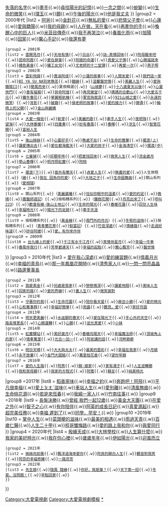 {{Navbox
| name   = 大愛劇場
| title  = [[大愛電視劇|大愛劇場]]
| state  = collapsed
| namestyle  =
| titlestyle = 
| groupstyle = 
|group1 = 1990年代
|list1  = {{Navbox|child
 |group1 = 1999年
 |list1 = [[阿彩]]{{.w}}[[變臉老爸]]{{.w}}[[失落的名字]]{{.w}}[[牽手 (1999年電視劇)|牽手]]{{.w}}[[尋找陽光的記憶]]{{.w}}[[一念之間]]{{.w}}[[蛻變 (電視劇)|蛻變]]{{.w}}[[生命的微笑]]{{.w}}[[璞玉]]{{.w}}[[願]]{{.w}}[[午後的陽光]]{{.w}}[[他是我丈夫]]
}}
|group2 = 2000年代
|list2 = {{Navbox|child
 |group1 = 2000年
 |list1 = [[晚霞似錦]]{{.w}}[[阿爸 (電視劇)|阿爸]]{{.w}}[[金針花 (電視劇)|金針花]]{{.w}}[[無私的愛]]{{.w}}[[悲情父子會]]{{.w}}[[心蓮]]{{.w}}[[愛與驕陽]]{{.w}}[[我的母親 (電視劇)|我的母親]]{{.w}}[[人在做，天在看]]{{.w}}[[再牽你的手]]{{.w}}[[喚醒心中的巨人]]{{.w}}[[米苔目傳奇]]{{.w}}[[我不再哭泣]]{{.w}}[[春風化雨]]{{.w}}[[旭陽]]{{.w}}[[回家 (大愛電視劇)|回家]]{{.w}}[[馨心手記]]{{.w}}[[我還有夢]]
 |group2 = 2001年
 |list2 = [[雲開見月]]{{.w}}[[天地有情 (2001年電視劇)|天地有情]]{{.w}}[[日出 (2001年電視劇)|日出]]{{.w}}[[詠-真情回味]]{{.w}}[[阿母醒來吧]]{{.w}}[[認命阿霞]]{{.w}}[[愛在屏東]]{{.w}}[[阿娥的命運]]{{.w}}[[真愛父子情]]{{.w}}[[心開福就來]]{{.w}}[[橘色黃昏]]{{.w}}[[礦工女兒]]{{.w}}[[尤老師的十二堂課]]{{.w}}[[再愛一次]]{{.w}}[[燕子啊]]
 |group3 = 2002年
 |list3 = [[雲彩飛揚]]{{.w}}[[賣油阿成]]{{.w}}[[小蓮的故事]]{{.w}}[[人間友愛]]{{.w}}[[我們這一家 (電視劇)|我們這一家]]{{.w}}[[別來無恙|BI YA SU NA別來無恙]]{{.w}}[[髓緣]]{{.w}}[[溫馨醫世情]]{{.w}}[[美麗人生 (大愛電視劇)|美麗人生]]{{.w}}[[愛與驕陽II]]{{.w}}[[聞風而來]]{{.w}}夏夜精選{{.w}}（[[山城夢]]{{.w}}[[十八歲夏天以後]]{{.w}}[[心靈快門]]{{.w}}[[善有福報]]{{.w}}[[拚命阿煌]]{{.w}}[[再見徽堂]]{{.w}}[[媽媽的合歡山]]{{.w}}[[大愛五千元]]{{.w}}[[鐵牛春花]]{{.w}}[[單翼輕航機]]{{.w}}[[軍官與面具]]{{.w}}[[921山城之愛]]{{.w}}[[永遠的微笑]]）{{.w}}[[背影 (電視劇)|背影]]{{.w}}[[破繭]]{{.w}}[[侯老師的故事]]{{.w}}[[愛的接力]]{{.w}}[[錦貴]]{{.w}}[[輪椅上的父親]]{{.w}}[[金山與麗嬌]]
 |group4 = 2003年
 |list4 = [[大愛一條街]]{{.w}}[[新芽]]{{.w}}[[美麗的歌]]{{.w}}[[牽手人生]]{{.w}}[[夜明珠 (電視劇)|夜明珠]]{{.w}}[[望海]]{{.w}}[[大林春暖]]{{.w}}[[四重奏 (電視劇)|四重奏]]{{.w}}[[妙有春風]]{{.w}}[[春暉]]{{.w}}[[浮生]]{{.w}}[[智慧花開]]{{.w}}[[富裕人生]]
 |group5 = 2004年
 |list5 = [[後山姊妹]]{{.w}}[[心靈好手]]{{.w}}[[無處不在]]{{.w}}[[生命的豐華]]{{.w}}[[擺渡|擺渡(上)]]{{.w}}[[讓愛傳出去]]{{.w}}[[愛在碧海藍天]]{{.w}}[[大愛的孩子]]{{.w}}[[金海清空]]{{.w}}[[擺渡|擺渡(中)]]
 |group6 = 2005年
 |list6 = [[七輩婦]]{{.w}}[[好願年哖]]{{.w}}[[把愛找回來 (大愛劇場)|把愛找回來]]{{.w}}[[微笑人生]]{{.w}}[[流金歲月 (台灣電視劇)|流金歲月]]{{.w}}[[草山春暉]]{{.w}}[[明月照紅塵]]{{.w}}[[阿桃]]
 |group7 = 2006年
 |list7 = [[擺渡|擺渡(下)]]{{.w}}[[窗外有蘭天 (電視劇)|窗外有蘭天]]{{.w}}[[貞愛人生]]{{.w}}[[無盡的愛 (2006年電視劇)|無盡的愛]]{{.w}}人生旅程{{.w}}（[[緣 (電視劇)|緣]]{{.w}}[[我在 因為你的愛]]）{{.w}}[[大地之子 (電視劇)|大地之子]]{{.w}}[[生命圓舞曲]]{{.w}}關山系列{{.w}}（[[愛相隨]]）
 |group8 = 2007年
 |list8 = 關山系列{{.w}}（[[美麗晨曦]]{{.w}}[[恰似你眼中的溫柔]]{{.w}}[[愛的約定]]{{.w}}[[晚晴]]{{.w}}[[蕭醫師週記]]）{{.w}}撿稻穗系列{{.w}}（[[鐵樹花開]]{{.w}}[[月亮出來了]]{{.w}}[[呼叫223]]）{{.w}}[[歡喜有緣-後山土地公]]{{.w}}[[生命的陽光]]{{.w}}[[春暖花蓮]]{{.w}}[[回甘人生味]]{{.w}}[[幸福時光]]{{.w}}[[陽光下的足跡]]{{.w}}[[牽手天涯]]
 |group9 = 2008年
 |list9 = 撿稻穗系列{{.w}}（[[黃金線]]{{.w}}[[南門外的月光]]）{{.w}}[[冬筍的滋味]]{{.w}}撿稻穗系列{{.w}}（[[青青蘭花草]]{{.w}}[[馴富記]]）{{.w}}[[竹音深處]]{{.w}}[[情緣路]]{{.w}}[[走過好味道]]{{.w}}[[矽谷阿嬤]]{{.w}}[[愛，有你來作伴]]
 |group10 = 2009年
 |list10 = [[台九線上的愛]]{{.w}}[[千江有水千江月 (電視劇)|千江有水千江月]]{{.w}}[[真情伴星月]]{{.w}}[[幸福一牛車]]{{.w}}[[春風伴我行]]{{.w}}[[芳草碧連天 (電視劇)|芳草碧連天]]{{.w}}[[幸福的起點]]{{.w}}[[蘭心飄芳]]{{.w}}[[醫世情]]
}}
|group3 = 2010年代
|list3  = {{Navbox|child
 |group1 = 2010年
 |list1 = [[我的尪我的某]]{{.w}}[[愛在我心深處]]{{.w}}[[愛的練習題]]{{.w}}[[情義月光]]{{.w}}[[幸福的青鳥]]{{.w}}[[那一年鳳凰花開時]]{{.w}}[[清秀家人]]{{.w}}[[一閃一閃亮晶晶 (臺灣電視劇)|一閃一閃亮晶晶]]{{.w}}[[路邊董事長]]
 |group2 = 2011年
 |list2 = [[我愛美金]]{{.w}}[[何處是我家 (電視劇)|何處是我家]]{{.w}}[[戀戀情深 (電視劇)|戀戀情深]]{{.w}}[[讓愛飛翔]]{{.w}}[[美味人生]]{{.w}}[[回家的路 (2011年電視劇)|回家的路]]{{.w}}[[愛的界線]]{{.w}}[[畫人生]]{{.w}}[[微笑面對]]
 |group3 = 2012年
 |list3 = [[守著你的我]]{{.w}}[[生命花園]]{{.w}}[[陪你看天星]]{{.w}}[[麻豆小鎮]]{{.w}}[[愛的微光]]{{.w}}[[心和萬事興]]{{.w}}[[幸福好簡單]]{{.w}}[[雨露]]{{.w}}[[聽見，愛]]{{.w}}[[家好月圓 (大愛劇場)|家好月圓]]
 |group4 = 2013年
 |list4 = [[明天更美麗]]{{.w}}[[水返腳的春天]]{{.w}}[[愛在陽光下 (電視劇)|愛在陽光下]]{{.w}}[[手心外的天空]]{{.w}}[[路長情更長]]{{.w}}[[心開運轉]]{{.w}}[[心願 (大愛劇場)|心願]]{{.w}}[[逆光真愛]]{{.w}}[[小妹]]
 |group5 = 2014年
 |list5 = [[紅塵驛站]]{{.w}}[[美好歲月]]{{.w}}[[春暖向陽天]]{{.w}}[[幸福魔法師 (大愛劇場)|幸福魔法師]]{{.w}}[[頂坡角上的家]]{{.w}}[[情牽萬里]]{{.w}}[[光合一加一]]{{.w}}[[阿爸講的話]]{{.w}}[[河畔卿卿]]
 |group6 = 2015年
 |list6 = [[明日天晴]]{{.w}}[[大大與太太]]{{.w}}[[最美的雲彩]]{{.w}}[[幸福在我家]]{{.w}}[[月娘 (2015年大愛電視劇)|月娘]]{{.w}}[[永不放棄 (2015年大愛電視劇)|永不放棄]]{{.w}}[[金門大國銘]]{{.w}}[[萬里桂花香]]{{.w}}[[望你早歸 (2015年大愛電視劇)|望你早歸]]
 |group7 = 2016年
 |list7 = [[愛的人生路]]{{.w}}[[阿燕]]{{.w}}[[歸·娘家]]{{.w}}[[家有滿子]]{{.w}}[[人生逆轉勝 (2016年大愛電視劇)|人生逆轉勝]]{{.w}}[[我和我母親]]{{.w}}[[我家的方程式]]{{.w}}[[阿寬]]{{.w}}[[蘇足]]{{.w}}[[純美時光]]
|group8 =2017年
|list8 = [[稻香家味]]{{.w}}[[幸福之約]]{{.w}}[[奔跑吧！阿飛]]{{.w}}[[平凡很幸福]]{{.w}}[[愛上ㄆㄤˋ滋味]]{{.w}}[[車站人生]]{{.w}}[[愛別離 (2017年大愛電視劇)|愛別離]]{{.w}}[[清風無痕]]{{.w}}[[生命桃花源 (2017年大愛電視劇)|生命桃花源]]{{.w}}[[若是來恆春]]{{.w}}[[我綿一家人]]{{.w}}[[竹南往事]]{{.w}}
|group9 =2018年
|list9 = [[長盤決勝]]{{.w}}[[曾經 我們一起12歲]]{{.w}}[[黃金大天團]]{{.w}}[[在愛之外]]{{.w}}[[智子之心]]{{.w}}[[有你陪伴]]{{.w}}[[阿英的成長日記]]{{.w}}[[真愛源起]]{{.w}}[[超完美任務]]{{.w}}[[幸福 遲到了]]{{.w}}[[同學，早安！]]{{.w}}
|group10 =2019年
|list10 = [[掌中人生]]{{.w}}[[菜頭梗的滋味]]{{.w}}[[最美的相遇]]{{.w}}[[雨過天青 (2019年大愛電視劇)|雨過天青]]{{.w}}[[百歲仁醫]]{{.w}}[[人生二十甲]]{{.w}}[[程哥懺悔路]]{{.w}}[[愛的路上我和你]]{{.w}}[[與愛同行 (2019年大愛電視劇)|與愛同行]]
}}
|group4 = 2020年代
|list4  = {{Navbox|child
 |group1 = 2020年
 |list1 = [[舞出寂靜]]{{.w}}[[殷緣天成]]{{.w}}[[大林學校]]{{.w}}[[人生算什麼]]{{.w}}[[我家的美好時光]]{{.w}}[[我在你心裡]]{{.w}}[[歲歲年年]]{{.w}}[[伊如陽光]]{{.w}}[[迎風而立]]
 |group2 = 2021年
 |list2 = [[姊姊向前衝]]{{.w}}[[飄洋過海來愛你]]{{.w}}[[阿良的歸白人生]]{{.w}}[[觀音對我笑]]{{.w}}[[阿芬的幸福修練]]{{.w}}[[一路芬芳]]
 |group3 = 2022年
 |list3 = [[先生娘]]{{.w}}[[隨風 隨緣]]{{.w}}[[你好，我是誰？]]{{.w}}[[天下第一招]]{{.w}}[[冬菊，沒問題！]]{{.w}}[[早點回家]]{{.w}}
 }}
}}<includeonly>[[Category:大愛電視劇]]</includeonly>
<noinclude>
[[Category:大愛電視劇模板]]
[[Category:大愛電視劇|*]]
</noinclude>